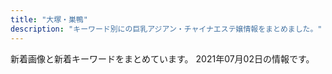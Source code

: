 ```yaml
---
title: "大塚・巣鴨"
description: "キーワード別にの巨乳アジアン・チャイナエステ嬢情報をまとめました。"
---
```


新着画像と新着キーワードをまとめています。
2021年07月02日の情報です。

<DmmAffiliateIns />
<KeywordTable
  shops={
    [
    {
        "img_links": [],
        "station": "JR\u99d2\u8fbc\u99c5\u6771\u53e3",
        "url": "http://ko-relax.info/",
        "name": "\u3066\u3082\u307f\u3084",
        "keywords": {}
    },
    {
        "url": "http://hi-msg.com/cocochi/",
        "img_links": [
            "http://hi-msg.com/cocochi/images/r3.jpg",
            "http://hi-msg.com/cocochi/images/an_3_02.jpg",
            "http://hi-msg.com/cocochi/images/staff_images/sl.png",
            "http://hi-msg.com/cocochi/images/slider/slide2s.png",
            "http://hi-msg.com/cocochi/images/an_4_01.jpg",
            "http://hi-msg.com/cocochi/images/an_2_01.jpg",
            "http://hi-msg.com/cocochi/images/an_4_02.jpg",
            "http://hi-msg.com/cocochi/images/index-1.jpg",
            "http://hi-msg.com/cocochi/images/staff_images/st3.jpg",
            "http://hi-msg.com/cocochi/images/slider/slide3.png",
            "http://hi-msg.com/cocochi/images/an_3_01.jpg",
            "http://hi-msg.com/cocochi/images/eve.png",
            "http://hi-msg.com/cocochi/images/slider/slide2.png",
            "http://hi-msg.com/cocochi/images/an_6_01.jpg",
            "http://hi-msg.com/cocochi/images/qr.jpg",
            "http://hi-msg.com/cocochi/images/an_1_01.jpg",
            "http://hi-msg.com/cocochi/images/an_5_01.jpg",
            "http://hi-msg.com/cocochi/images/slider/slide1.png",
            "http://hi-msg.com/cocochi/images/staff_images/st1.jpg",
            "http://hi-msg.com/cocochi/images/index_01.jpg",
            "http://hi-msg.com/cocochi/images/r2.jpg",
            "http://hi-msg.com/cocochi/images/r4.jpg",
            "http://hi-msg.com/cocochi/images/an_1_02.jpg",
            "http://hi-msg.com/cocochi/images/an_6_02.jpg",
            "http://hi-msg.com/cocochi/images/an_2_02.jpg",
            "http://hi-msg.com/cocochi/images/fbb.jpg",
            "http://hi-msg.com/cocochi/images/index-2.jpg",
            "http://hi-msg.com/cocochi/images/slider/slide1s.png",
            "http://hi-msg.com/cocochi/images/an_5_02.jpg",
            "http://hi-msg.com/cocochi/images/r1.jpg",
            "http://hi-msg.com/cocochi/images/staff_images/st2.jpg",
            "http://hi-msg.com/cocochi/images/slider/slide3s.png",
            "http://hi-msg.com/cocochi/images/sys1.jpg"
        ],
        "name": "COCOCHI",
        "keywords": {
            "E": 7,
            "87": 7,
            "86": 14
        },
        "station": "JR\u5927\u585a\u99c5\u5317\u53e3"
    },
    {
        "img_links": [
            "http://relaxation.ebb.jp/2/uploadimg/1625038221.jpg",
            "http://relaxation.ebb.jp/2/uploadimg/1622415926.jpg",
            "http://relaxation.ebb.jp/2/uploadimg/1623304693.jpg",
            "http://relaxation.ebb.jp/2/uploadimg/1622415919.jpg",
            "http://relaxation.ebb.jp/int3.jpg",
            "http://relaxation.ebb.jp/2/uploadimg/1614080305.jpg",
            "http://relaxation.ebb.jp/2/uploadimg/1622958883.jpg",
            "http://relaxation.ebb.jp/int2.jpg",
            "http://relaxation.ebb.jp/int1.jpg",
            "http://relaxation.ebb.jp/2/uploadimg/1622445774.jpg",
            "http://relaxation.ebb.jp/2/uploadimg/1614080297.jpg",
            "http://relaxation.ebb.jp/2/uploadimg/1622415878.jpg",
            "http://relaxation.ebb.jp/vis_theptframe.png",
            "http://relaxation.ebb.jp/2/uploadimg/1614080268.jpg",
            "http://relaxation.ebb.jp/2/uploadimg/1622415787.jpg",
            "http://relaxation.ebb.jp/2/uploadimg/1622446106.jpg",
            "http://relaxation.ebb.jp/dozdLZQPkhPUwC2.png",
            "http://relaxation.ebb.jp/2/uploadimg/1625038168.jpg"
        ],
        "name": "\u7652\u51e6\uff5e\u30e6\u30c9\u30b3\u30ed\uff5e",
        "station": "JR\u99d2\u8fbc\u99c5\u5317\u53e3",
        "keywords": {
            "86": 12,
            "G": 24,
            "E": 12,
            "84": 24,
            "98": 12,
            "87": 12,
            "C": 24,
            "D": 24
        },
        "url": "http://relaxation.ebb.jp/"
    },
    {
        "img_links": [
            "https://townnet.ne.jp/myondon/top/view/img/v_04.jpg",
            "https://townnet.ne.jp/myondon/top/view/img/s_01.jpg",
            "https://townnet.ne.jp/myondon/top/staff/img/bb.jpg",
            "https://townnet.ne.jp/myondon/top/view/img/s_11.jpg",
            "https://townnet.ne.jp/myondon/top/view/img/v_01.jpg",
            "https://townnet.ne.jp/myondon/top/staff/img/g_6576.jpg",
            "https://townnet.ne.jp/myondon/top/staff/img/kaori.jpg",
            "https://townnet.ne.jp/myondon/top/view/img/v_03.jpg",
            "https://townnet.ne.jp/myondon/top/view/img/v_06.jpg",
            "https://townnet.ne.jp/myondon/top/view/img/s_05.jpg",
            "https://townnet.ne.jp/myondon/top/view/img/v_07.jpg",
            "https://townnet.ne.jp/myondon/top/view/img/v_05.jpg",
            "https://townnet.ne.jp/myondon/top/view/img/s_09.jpg",
            "https://townnet.ne.jp/myondon/top/system/img/price.jpg",
            "https://townnet.ne.jp/myondon/top/staff/img/hal.jpg",
            "https://townnet.ne.jp/myondon/top/view/img/s_10.jpg",
            "https://townnet.ne.jp/myondon/top/staff/img/mari.jpg",
            "https://townnet.ne.jp/myondon/top/view/img/s_07.jpg",
            "https://townnet.ne.jp/myondon/img/img_02.jpg",
            "https://townnet.ne.jp/myondon/top/view/img/s_06.jpg",
            "https://townnet.ne.jp/myondon/top/staff/img/aya.jpg",
            "https://townnet.ne.jp/myondon/top/img/net1.jpg",
            "https://townnet.ne.jp/myondon/top/staff/img/momo.jpg",
            "https://townnet.ne.jp/myondon/top/view/img/v_02.jpg",
            "https://townnet.ne.jp/myondon/top/img/information.jpg",
            "https://townnet.ne.jp/myondon/top/system/img/net.jpg",
            "https://townnet.ne.jp/myondon/top/view/img/s_02.jpg",
            "https://townnet.ne.jp/myondon/top/view/img/s_03.jpg",
            "https://townnet.ne.jp/myondon/top/view/img/s_12.jpg",
            "https://townnet.ne.jp/myondon/top/access/img/kanban.jpg",
            "https://townnet.ne.jp/myondon/top/staff/img/kaori_1.jpg",
            "https://townnet.ne.jp/myondon/top/view/img/v_08.jpg",
            "https://townnet.ne.jp/myondon/top/view/img/s_04.jpg",
            "https://townnet.ne.jp/myondon/top/staff/img/g_4681.jpg",
            "https://townnet.ne.jp/myondon/top/view/img/s_08.jpg"
        ],
        "name": "\u660e\u6d1e",
        "keywords": {},
        "station": "JR\u5927\u585a\u99c5\u5317\u53e3",
        "url": "https://townnet.ne.jp/myondon/"
    },
    {
        "station": "JR\u99d2\u8fbc\u99c5\u5317\u53e3",
        "keywords": {},
        "name": "\u3046\u3055\u304e",
        "url": "http://koukou.ests.co/",
        "img_links": []
    },
    {
        "keywords": {
            "D": 9,
            "C": 10
        },
        "img_links": [
            "http://alinse.xyz/picture/top-img10.jpg",
            "http://alinse.xyz/uploads/210615/1-2106150956333I.jpg",
            "http://alinse.xyz/picture/tel.png",
            "http://alinse.xyz/uploads/210615/1-210615095409211.jpg",
            "http://alinse.xyz/picture/call.png",
            "http://alinse.xyz/picture/1.jpg",
            "http://alinse.xyz/uploads/210519/1-21051Z95534935.jpg",
            "http://alinse.xyz/uploads/210602/1-2106021F30R25.jpg",
            "http://alinse.xyz/uploads/210519/1-21051Z954121X.jpg",
            "http://alinse.xyz/uploads/210602/1-2106021F033349.jpg",
            "http://alinse.xyz/picture/2.jpg",
            "http://alinse.xyz/uploads/210602/1-2106021F242339.jpg",
            "http://alinse.xyz/uploads/210615/1-210615095529140.jpg",
            "http://alinse.xyz/picture/4.jpg",
            "http://alinse.xyz/uploads/210615/1-210615095516132.jpg",
            "http://alinse.xyz/uploads/210519/1-21051Z95402Q6.jpg",
            "http://alinse.xyz/picture/3.jpg",
            "http://alinse.xyz/uploads/210519/1-21051Z95156419.jpg",
            "http://alinse.xyz/uploads/210519/1-21051Z9520c53.jpg",
            "http://alinse.xyz/uploads/210615/1-21061509535W17.jpg",
            "http://alinse.xyz/picture/top-img01.png",
            "http://alinse.xyz/uploads/210519/1-21051Z95522101.jpg",
            "http://alinse.xyz/uploads/210615/1-21061509564S23.jpg",
            "http://alinse.xyz/uploads/210602/1-2106021F0163M.jpg"
        ],
        "url": "http://alinse.xyz/",
        "station": "JR\u5927\u585a\u99c5\u5357\u53e3",
        "name": "\u304a\u304b\u3048\u308a"
    },
    {
        "url": "http://www.relax-luck.work/",
        "keywords": {},
        "img_links": [
            "http://www.relax-luck.work/sp/images/ta.png",
            "http://www.relax-luck.work/sp/images/rec2.jpg",
            "http://www.relax-luck.work/sp/menu/top.jpg",
            "http://www.relax-luck.work/sp/staff/erika.jpg",
            "http://www.relax-luck.work/img/sizuka1.jpg",
            "http://www.relax-luck.work/images/2.jpg",
            "http://www.relax-luck.work/images/rec2.jpg",
            "http://www.relax-luck.work/sp/img/siori2.jpg",
            "http://www.relax-luck.work/images/ta.jpg",
            "http://www.relax-luck.work/images/rec1.jpg",
            "http://www.relax-luck.work/sp/images/news.jpg",
            "http://www.relax-luck.work/sp/images/int2.png",
            "http://www.relax-luck.work/sp/img/siori1.jpg",
            "http://www.relax-luck.work/sp/images/rec1.jpg",
            "http://www.relax-luck.work/images/ac1.jpg",
            "http://www.relax-luck.work/img/erika1.jpg",
            "http://www.relax-luck.work/images/interior_t.jpg",
            "http://www.relax-luck.work/img/sizuka2.jpg",
            "http://www.relax-luck.work/sp/images/tel.png",
            "http://www.relax-luck.work/img/siori2.jpg",
            "http://www.relax-luck.work/images/news_t.jpg",
            "http://www.relax-luck.work/sp/images/sys.png",
            "http://www.relax-luck.work/img/siori1.jpg",
            "http://www.relax-luck.work/sp/img/sizuka1.jpg",
            "http://www.relax-luck.work/sp/img/erika1.jpg",
            "http://www.relax-luck.work/sp/img/miho1.jpg",
            "http://www.relax-luck.work/img/erika2.jpg",
            "http://www.relax-luck.work/sp/img/miho2.jpg",
            "http://www.relax-luck.work/images/4.jpg",
            "http://www.relax-luck.work/sp/images/int1.png",
            "http://www.relax-luck.work/images/sm.jpg",
            "http://www.relax-luck.work/sp/menu/staff.jpg",
            "http://www.relax-luck.work/sp/images/ac1.jpg",
            "http://www.relax-luck.work/sp/images/head.jpg",
            "http://www.relax-luck.work/images/sys.png",
            "http://www.relax-luck.work/images/1.jpg",
            "http://www.relax-luck.work/images/3.jpg",
            "http://www.relax-luck.work/sp/staff/miho.jpg",
            "http://www.relax-luck.work/img/miho2.jpg",
            "http://www.relax-luck.work/sp/img/erika2.jpg",
            "http://www.relax-luck.work/sp/images/footer.jpg",
            "http://www.relax-luck.work/images/staff_t.jpg",
            "http://www.relax-luck.work/images/tr.jpg",
            "http://www.relax-luck.work/sp/images/interior_t.jpg",
            "http://www.relax-luck.work/sp/staff/sizuka.jpg",
            "http://www.relax-luck.work/sp/images/staff_t.jpg",
            "http://www.relax-luck.work/sp/staff/siori.jpg",
            "http://www.relax-luck.work/images/int1.png",
            "http://www.relax-luck.work/sp/img/sizuka2.jpg",
            "http://www.relax-luck.work/images/head.jpg",
            "http://www.relax-luck.work/images/int2.png",
            "http://www.relax-luck.work/img/miho1.jpg",
            "http://www.relax-luck.work/sp/images/ac1.png"
        ],
        "name": "Relax Luck",
        "station": "JR\u5de3\u9d28\u99c5\u6b63\u9762\u53e3"
    },
    {
        "keywords": {
            "D": 11,
            "F": 4,
            "\u30bb\u30af\u30b7\u30fc": 3,
            "\u30c0\u30a4\u30ca\u30de\u30a4\u30c8": 3
        },
        "img_links": [
            "https://koi-relax.tokyo/wp-content/uploads/2021/05/98726151.jpg",
            "https://koi-relax.tokyo/wp-content/themes/este/img/3.jpg",
            "https://koi-relax.tokyo/wp-content/uploads/2021/05/90829716ty.jpg",
            "https://koi-relax.tokyo/wp-content/themes/este/img/4.jpg",
            "https://koi-relax.tokyo/wp-content/themes/este/img/1.jpg",
            "https://koi-relax.tokyo/wp-content/uploads/2021/03/iuygfas.jpg",
            "https://koi-relax.tokyo/wp-content/uploads/2021/03/ui2yt1fg.jpg",
            "https://koi-relax.tokyo/wp-content/uploads/2021/05/2187ty.jpg",
            "https://koi-relax.tokyo/wp-content/uploads/2021/03/987syatdf.jpg",
            "https://koi-relax.tokyo/wp-content/themes/este/img/call.png",
            "https://koi-relax.tokyo/wp-content/themes/este/img/top-img02b.png",
            "https://koi-relax.tokyo/wp-content/themes/este/img/top-img01b.png",
            "https://koi-relax.tokyo/wp-content/themes/este/img/top-img01a.png",
            "https://koi-relax.tokyo/wp-content/themes/este/img/top-img03.png",
            "https://koi-relax.tokyo/wp-content/themes/este/img/2.jpg",
            "https://koi-relax.tokyo/wp-content/themes/este/img/tel_footer.png",
            "https://koi-relax.tokyo/wp-content/themes/este/img/tel_header.png"
        ],
        "station": "JR\u5de3\u9d28\u99c5",
        "url": "https://koi-relax.tokyo/",
        "name": "\u604b"
    },
    {
        "img_links": [
            "http://mermaid.tyo.ac/images/themes/blue/s_newface.png",
            "http://mermaid.tyo.ac/images/room3.jpg",
            "http://mermaid.tyo.ac/images/themes/blue/s_news.png",
            "http://mermaid.tyo.ac/images/themes/blue/s_staff.png",
            "http://mermaid.tyo.ac/images/themes/blue/s_link.png",
            "http://mermaid.tyo.ac/photos/sites/9/2020/07/2020070504013573.jpg",
            "http://mermaid.tyo.ac/images/themes/blue/line.png",
            "http://mermaid.tyo.ac/photos/sites/9/2020/07/2020070504013943.jpg",
            "http://mermaid.tyo.ac/photos/sites/9/2020/07/2020070504013051.jpg",
            "http://mermaid.tyo.ac/photos/sites/9/2021/04/2021040810223118.jpg",
            "http://mermaid.tyo.ac/photos/sites/9/2020/07/202007050401371.jpg",
            "http://mermaid.tyo.ac/photos/sites/9/2021/04/2021040810222247.jpg",
            "http://mermaid.tyo.ac/photos/sites/9/2020/07/2020070504014156.jpg",
            "http://mermaid.tyo.ac/images/themes/blue/s_zysx.png",
            "http://mermaid.tyo.ac/images/room4.jpg",
            "http://mermaid.tyo.ac/photos/sites/9/2020/07/2020070504013427.jpg",
            "http://mermaid.tyo.ac/images/themes/blue/no2.png",
            "http://mermaid.tyo.ac/photos/sites/9/2021/04/2021040810221422.jpg",
            "http://mermaid.tyo.ac/photos/sites/9/2020/07/2020070504014544.jpg",
            "http://mermaid.tyo.ac/photos/sites/9/2020/07/2020070504013841.jpg",
            "http://mermaid.tyo.ac/photos/sites/9/2021/04/2021040810550977.jpg",
            "http://mermaid.tyo.ac/images/themes/blue/s_pickup.png",
            "http://mermaid.tyo.ac/photos/sites/9/2020/07/2020070504013113.jpg",
            "http://mermaid.tyo.ac/photos/sites/9/2020/07/202007050401424.jpg",
            "http://mermaid.tyo.ac/photos/sites/9/2020/07/2020070504014629.jpg",
            "http://mermaid.tyo.ac/images/themes/blue/r3.jpg",
            "http://mermaid.tyo.ac/images/room2.jpg",
            "http://mermaid.tyo.ac/photos/sites/9/2020/07/2020070504012584.jpg",
            "http://mermaid.tyo.ac/images/themes/blue/no1.png",
            "http://mermaid.tyo.ac/photos/sites/9/2021/04/2021040810220626.jpg",
            "http://mermaid.tyo.ac/photos/sites/9/2020/07/2020070504014471.jpg",
            "http://mermaid.tyo.ac/photos/sites/9/2021/04/2021040810545454.jpg",
            "http://mermaid.tyo.ac/images/themes/blue/s_ranking.png",
            "http://mermaid.tyo.ac/photos/sites/9/2020/07/2020070504012720.jpg",
            "http://mermaid.tyo.ac/photos/sites/9/2020/07/2020070504013325.jpg",
            "http://mermaid.tyo.ac/photos/sites/9/2021/04/2021040810550096.jpg",
            "http://mermaid.tyo.ac/photos/sites/9/2020/07/2020070504012859.jpg",
            "http://mermaid.tyo.ac/images/room1.jpg",
            "http://mermaid.tyo.ac/images/themes/blue/mobile.jpg"
        ],
        "name": "RelaCute no.1\u30fb\u30ea\u30e9\u30ad\u30e5\u30fc\u30c8 no.1",
        "keywords": {
            "C": 30,
            "86": 24,
            "83": 6,
            "E": 6,
            "87": 6,
            "85": 18,
            "D": 42
        },
        "station": "\u897f\u5de3\u9d28\u99c5A3\u53e3",
        "url": "http://mermaid.tyo.ac/"
    },
    {
        "url": "https://sakura.aoaoeo.com/",
        "name": "SAKURA \u30ea\u30e9\u30af\u30bc\u30fc\u30b7\u30e7\u30f3",
        "keywords": {},
        "station": "JR\u5927\u585a\u99c5\u5317\u53e3",
        "img_links": []
    },
    {
        "name": "\u30de\u30b7\u30e5\u30de\u30ed",
        "url": "http://arm-es.com/",
        "img_links": [
            "http://arm-es.com/media/sites/13/elementor/thumbs/1612941267-3-p2nc2n5t7zewrticxz9ywzit7kvvofo0z361k1m1ls.jpg",
            "http://arm-es.com/media/sites/13/elementor/thumbs/1612941250-2-p2nc276j0prrwq5q4xxvubba7e0huzxs0rb32mkypk.jpg",
            "http://arm-es.com/media/sites/13/elementor/thumbs/1620398909-1-p6tkxy0ltzgi90uyzgw6t8z0s28e1bsp25cklhd2g0.jpg",
            "http://arm-es.com/media/sites/13/elementor/thumbs/1619432795-1-p6a48o8wfryoxtz2upg7drb5sqdut37uwnb0df4h40.jpg",
            "http://arm-es.com/media/sites/13/2021/02/1613544003-c19.jpg",
            "http://arm-es.com/media/sites/13/2021/02/r1-1.jpg",
            "http://arm-es.com/media/sites/13/elementor/thumbs/1612941358-6-p2nc50p3itmqqm29o5tlblp2d044yb4sepriwieg1k.jpg",
            "http://arm-es.com/media/sites/13/elementor/thumbs/1613538765-F562FBE7-D9D5-4A85-97B7-94AF100F9870-p2zdfc5no7l6u0mpugrrh7estz1rfzcbvcszv6b2cg.jpeg",
            "http://arm-es.com/media/sites/13/elementor/thumbs/1612941410-5-p2nc6dkpe7hnic39qqy6x9d191f82kitxforuwdz20.jpg",
            "http://arm-es.com/media/sites/13/2021/03/1616658266-9AFA83A6-DA81-4A53-8BB7-573D97A63C23.jpeg",
            "http://arm-es.com/media/sites/13/2021/03/1616658265-717B549D-EE02-4F25-9DF3-43649AB2785F.jpeg",
            "http://arm-es.com/media/sites/13/elementor/thumbs/1614830040-A4F263E2-84CF-4064-849B-5F1D3A8962B7-p3pdykoker7f35d9jk8yis75bexrtphuaa8gl2e10g.jpeg",
            "http://arm-es.com/media/sites/13/2021/02/1612779406-flash1.jpg",
            "http://arm-es.com/media/sites/13/2021/02/r2-1.jpg",
            "http://arm-es.com/media/sites/13/2021/02/1612779404-flash.jpg",
            "http://arm-es.com/media/sites/13/elementor/thumbs/1612941267-3-p2nc2n5s8wdne3iijmujipa4axtqhup7qyec8bx9rs.jpg",
            "http://arm-es.com/media/sites/13/elementor/thumbs/1615907550-DE5AD401-0C44-4EC3-AB52-CB94A75B4D20-p4b3gedphkahsbf1rk9reb6hl6w950twbseooo34ps.jpeg",
            "http://arm-es.com/media/sites/13/elementor/thumbs/1612941234-1-p2nc1s54yg8g4orez3va4pcllv4rmf8vutn0pww1b4.jpg",
            "http://arm-es.com/media/sites/13/elementor/thumbs/1612941284-4-p2nc3351h2zivgvaybr7738yehmz4pgnh5hle19ku0.jpg",
            "http://arm-es.com/media/sites/13/2021/04/1624933712-2.jpg",
            "http://arm-es.com/media/sites/13/elementor/thumbs/1623719718-2-p8ohgdye5w1igswx9b0t9ohujj7obbd4f70dqautgg.jpg",
            "http://arm-es.com/media/sites/13/elementor/thumbs/1623076401-1-p8bivcvfbo69pdjd473zpuosrfmws3bi1m4vhxza1s.jpg",
            "http://arm-es.com/media/sites/13/elementor/thumbs/1612941250-2-p2nc276jzst1ag5kjadb8ljz412n1kwl8w2sec9qjk.jpg",
            "http://arm-es.com/media/sites/13/2021/02/1612776477-top.jpg",
            "http://arm-es.com/media/sites/13/elementor/thumbs/1612941234-1-p2nc1s53zd76qyrkkrfuqf3wp82mfua2movbe779h4.jpg"
        ],
        "station": "JR\u99d2\u8fbc\u99c5\u6771\u53e3",
        "keywords": {}
    },
    {
        "keywords": {
            "F": 4,
            "87": 20,
            "D": 20,
            "92": 4
        },
        "img_links": [
            "https://ootsuka-esthe.com/wp-content/uploads/2021/05/c100001-225x300.jpg",
            "https://ootsuka-esthe.com/wp-content/uploads/2021/05/c99801-225x300.jpg",
            "https://ootsuka-esthe.com/wp-content/uploads/2021/05/\u30d7\u30ec\u30bc\u30f3\u30c6\u30fc\u30b7\u30e7\u30f3\uff12-300x139.jpg",
            "https://ootsuka-esthe.com/wp-content/uploads/2021/05/\u30d7\u30ec\u30bc\u30f3\u30c6\u30fc\u30b7\u30e7\u30f3\uff13-300x144.jpg",
            "https://ootsuka-esthe.com/wp-content/uploads/2021/05/\u30d7\u30ec\u30bc\u30f3\u30c6\u30fc\u30b7\u30e7\u30f3\uff13-1-300x139.jpg",
            "https://ootsuka-esthe.com/wp-content/uploads/2021/05/c299901-225x300.jpg",
            "https://ootsuka-esthe.com/wp-content/uploads/2021/06/\u96fb\u8a71\u756a\u53f7TOP.jpg"
        ],
        "name": "\u611b",
        "station": "JR\u5927\u585a\u99c5\u5317\u53e3",
        "url": "https://ootsuka-esthe.com/"
    },
    {
        "name": "\u5343\u4ee3\u5bb6",
        "img_links": [
            "http://www.tiyoya.work/images/int1.png",
            "http://www.tiyoya.work/images/news.jpg",
            "http://www.tiyoya.work/images/rec2.jpg",
            "http://www.tiyoya.work/images/sys.png",
            "http://www.tiyoya.work/images/interior_t.jpg",
            "http://www.tiyoya.work/staff/sakura.jpg",
            "http://www.tiyoya.work/staff/momo.jpg",
            "http://www.tiyoya.work/images/int2.png",
            "http://www.tiyoya.work/img/sakura1.jpg",
            "http://www.tiyoya.work/images/head.jpg",
            "http://www.tiyoya.work/images/staff_t.jpg",
            "http://www.tiyoya.work/images/tg.jpg",
            "http://www.tiyoya.work/img/momo1.jpg",
            "http://www.tiyoya.work/img/aya1.jpg",
            "http://www.tiyoya.work/staff/aya.jpg"
        ],
        "keywords": {},
        "url": "http://www.tiyoya.work/",
        "station": "\u5de3\u9d28\u99c5A3\u51fa\u53e3"
    },
    {
        "url": "http://rin-este.info/",
        "name": "\u51db\u82b1 \u308a\u3093\u304b",
        "keywords": {
            "E": 14,
            "\u30bb\u30af\u30b7\u30fc": 2,
            "F": 4,
            "D": 20
        },
        "station": "JR\u5927\u585a\u99c5\u5357\u53e3",
        "img_links": [
            "https://rin-este.info/wp-content/themes/este/img/tel_footer.png",
            "http://rin-este.info/wp-content/themes/este/img/tel_header.png",
            "https://rin-este.info/wp-content/uploads/2021/02/1saijojsaiosa.jpg",
            "http://rin-este.info/wp-content/themes/este/img/3.jpg",
            "http://rin-este.info/wp-content/themes/este/img/call.png",
            "http://rin-este.info/wp-content/themes/este/img/top-img04.png",
            "http://rin-este.info/wp-content/themes/este/img/top-img05.png",
            "https://rin-este.info/wp-content/themes/este/img/top-img05.png",
            "https://rin-este.info/wp-content/themes/este/img/1.jpg",
            "https://rin-este.info/wp-content/themes/este/img/top-img03.png",
            "https://rin-este.info/wp-content/uploads/2021/02/shaujsialskas.jpg",
            "https://rin-este.info/wp-content/themes/este/img/top-img01.png",
            "https://rin-este.info/wp-content/uploads/2021/02/00002101021.jpg",
            "https://rin-este.info/wp-content/themes/este/img/4.jpg",
            "http://rin-este.info/wp-content/themes/este/img/1.jpg",
            "https://rin-este.info/wp-content/themes/este/img/3.jpg",
            "http://rin-este.info/wp-content/themes/este/img/2.jpg",
            "https://rin-este.info/wp-content/themes/este/img/tel_header.png",
            "https://rin-este.info/wp-content/themes/este/img/top-img04.png",
            "https://rin-este.info/wp-content/uploads/2021/02/3sjaioaoisaas.jpg",
            "https://rin-este.info/wp-content/uploads/2021/02/0000000000.jpg",
            "https://rin-este.info/wp-content/themes/este/img/top-img02.png",
            "http://rin-este.info/wp-content/themes/este/img/top-img02.png",
            "http://rin-este.info/wp-content/themes/este/img/tel_footer.png",
            "https://rin-este.info/wp-content/uploads/2021/02/sajioaioaa1.jpg",
            "https://rin-este.info/wp-content/themes/este/img/2.jpg",
            "https://rin-este.info/wp-content/uploads/2021/02/jsioaioasoai.jpg",
            "http://rin-este.info/wp-content/themes/este/img/top-img01.png",
            "https://rin-este.info/wp-content/uploads/2021/02/0006.jpg",
            "http://rin-este.info/wp-content/themes/este/img/4.jpg",
            "https://rin-este.info/wp-content/themes/este/img/call.png"
        ]
    },
    {
        "url": "http://rinpa-awa.info/",
        "name": "\u99a8-\u304b\u304a\u308a-",
        "keywords": {},
        "img_links": [],
        "station": "JR\u5927\u585a\u99c5\u5317\u53e3"
    },
    {
        "name": "\u7652\u3057\u306e\u68ee",
        "station": "JR\u99d2\u8fbc\u99c5\u5357\u53e3",
        "keywords": {},
        "img_links": [],
        "url": "http://iyashinomori.oks.bz/"
    },
    {
        "station": "JR\u5de3\u9d28\u99c5\u5317\u53e3",
        "name": "\u30aa\u30ec\u30f3\u30b8",
        "keywords": {
            "86": 4,
            "88": 3,
            "87": 3,
            "D": 4,
            "E": 3,
            "85": 3,
            "C": 14
        },
        "img_links": [
            "http://relax-orange.work/img/m3.png",
            "http://relax-orange.work/i/img/acc.jpg",
            "http://relax-orange.work/i/img/s5.jpg",
            "http://relax-orange.work/img/nos.jpg",
            "http://relax-orange.work/img/m20.png",
            "http://relax-orange.work/i/img/s3.jpg",
            "http://relax-orange.work/img/st5.jpg",
            "http://relax-orange.work/img/m30.png",
            "http://relax-orange.work/img/m1.png",
            "http://relax-orange.work/i/img/s1.jpg",
            "http://relax-orange.work/img/m2.png",
            "http://relax-orange.work/i/img/r2.jpg",
            "http://relax-orange.work/i/img/sta5.jpg",
            "http://relax-orange.work/img/m5.png",
            "http://relax-orange.work/img/s5.jpg",
            "http://relax-orange.work/i/img/r3.jpg",
            "http://relax-orange.work/img/s1.jpg",
            "http://relax-orange.work/img/m50.png",
            "http://relax-orange.work/img/m40.png",
            "http://relax-orange.work/img/m60.png",
            "http://relax-orange.work/img/mobile-botton-0.png",
            "http://relax-orange.work/i/img/r1.jpg",
            "http://relax-orange.work/img/sta2.jpg",
            "http://relax-orange.work/img/st1.jpg",
            "http://relax-orange.work/i/img/kanban.jpg",
            "http://relax-orange.work/img/st3.jpg",
            "http://relax-orange.work/i/img/r4.jpg",
            "http://relax-orange.work/img/s3.jpg",
            "http://relax-orange.work/img/s2.jpg",
            "http://relax-orange.work/i/img/s2.jpg",
            "http://relax-orange.work/img/m6.png",
            "http://relax-orange.work/img/m4.png",
            "http://relax-orange.work/img/st2.jpg",
            "http://relax-orange.work/img/sta5.jpg",
            "http://relax-orange.work/img/kanban.jpg",
            "http://relax-orange.work/img/sta1.jpg",
            "http://relax-orange.work/img/sta3.jpg"
        ],
        "url": "http://relax-orange.work/"
    },
    {
        "img_links": [
            "http://www.ko-story.com/css/top01-left03.jpg",
            "http://www.ko-story.com/css/main-girl02.png",
            "http://www.ko-story.com/css/nav/nav-002.jpg",
            "http://www.ko-story.com/css/staff/staff-06-b.jpg",
            "http://www.ko-story.com/css/nav/nav-001.jpg",
            "http://www.ko-story.com/css/osusume-016.jpg",
            "http://www.ko-story.com/css/staff/staff-0010-b.jpg",
            "http://www.ko-story.com/css/head-change.jpg",
            "http://www.ko-story.com/css/staff/staff-0010-a.jpg",
            "http://www.ko-story.com/css/staff/staff-008-a.jpg",
            "http://www.ko-story.com/css/nav/nav-003.jpg",
            "http://www.ko-story.com/css/osusume-0011.jpg",
            "http://www.ko-story.com/css/nav/nav-004.jpg",
            "http://www.ko-story.com/css/osusume-17a.jpg",
            "http://www.ko-story.com/css/tel01.png",
            "http://www.ko-story.com/css/main-staff01.jpg",
            "http://www.ko-story.com/css/main-staff03.jpg",
            "http://www.ko-story.com/css/nav/nav-005.jpg",
            "http://www.ko-story.com/css/staff/staff-0005-b.jpg",
            "http://www.ko-story.com/css/staff/staff-06-a.jpg",
            "http://www.ko-story.com/css/staff/staff-008-b.jpg",
            "http://www.ko-story.com/css/top01-left01.png",
            "http://www.ko-story.com/css/staff/staff-0005-a.jpg",
            "http://www.ko-story.com/css/nav/nav-006.jpg",
            "http://www.ko-story.com/css/top01-left02.jpg",
            "http://www.ko-story.com/css/nav/nav-007.jpg"
        ],
        "station": "JR\u99d2\u8fbc\u99c5\u5357\u53e3",
        "url": "http://www.ko-story.com/",
        "keywords": {
            "89": 1,
            "C": 7,
            "D": 1,
            "87": 3,
            "86": 1,
            "88": 3
        },
        "name": "\u30b9\u30c8\u30fc\u30ea\u30fc"
    }
]
}
/>
<DmmAffiliateScript />
